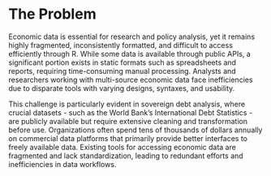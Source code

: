 # The Problem

<!-- 
Outlining the issue / weak point / problem to be solved by this proposal. This should be a compelling section that sets the reader up for the next section - the proposed solution!

It is important to cover:

 - [ ] What the problem is
 - [ ] Who it affects
 - [ ] Have there been previous attempts to resolve the problem
 - [ ] Why it should be tackled
-->

Economic data is essential for research and policy analysis, yet it remains highly fragmented, inconsistently formatted, and difficult to access efficiently through R. While some data is available through public APIs, a significant portion exists in static formats such as spreadsheets and reports, requiring time-consuming manual processing. Analysts and researchers working with multi-source economic data face inefficiencies due to disparate tools with varying designs, syntaxes, and usability.

This challenge is particularly evident in sovereign debt analysis, where crucial datasets - such as the World Bank’s International Debt Statistics - are publicly available but require extensive cleaning and transformation before use. Organizations often spend tens of thousands of dollars annually on commercial data platforms that primarily provide better interfaces to freely available data. Existing tools for accessing economic data are fragmented and lack standardization, leading to redundant efforts and inefficiencies in data workflows.
